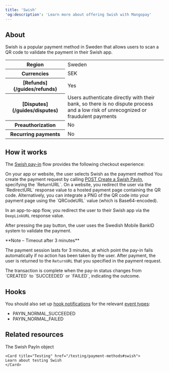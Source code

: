 ```yaml
---
title: 'Swish'  
'og:description': 'Learn more about offering Swish with Mangopay'  
---
```


## About

Swish is a popular payment method in Sweden that allows users to scan a QR code to validate the payment in their Swish app. 

<table>
    <tbody>
        <tr>
            <th class="header">Region</th>
            <td class="table-content">
                Sweden
            </td>
            </tr>
        <tr>
            <th class="header">Currencies</th>
            <td class="table-content">
                SEK
            </td>
            </tr>
        <tr>
            <th class="header">[Refunds](/guides/refunds)</th>
            <td class="table-content">
                Yes
            </td>
            </tr>
        <tr>
            <th class="header">[Disputes](/guides/disputes)</th>
            <td class="table-content">
                Users authenticate directly with their bank, so there is no dispute process and a low risk of unrecognized or fraudulent payments
            </td>
            </tr>
        <tr>
            <th class="header">Preauthorization</th>
            <td class="table-content">
                No
            </td>
            </tr>
        <tr>
            <th class="header">Recurring&nbsp;payments</th>
            <td class="table-content">
                No
            </td>
            </tr>
    </tbody>
</table>

## How it works
The <a href="/api-reference/swish/swish-payin-object">Swish pay-in</a> flow provides the following checkout experience: 

<Steps>
<Step title="User chooses payment method">
On your app or website, the user selects Swish as the payment method
</Step>
<Step title="Payment initiation">
You create the payment request by calling <a href="/api-reference/swish/create-swish-payin">POST Create a Swish PayIn</a>, specifying the `ReturnURL`.
</Step>
<Step title="Redirection">
On a website, you redirect the user via the `RedirectURL` response value to a hosted payment page containing the QR code. Alternatively, you can integrate a PNG of the QR code into your payment page using the `QRCodeURL` value (which is Base64-encoded).

In an app-to-app flow, you redirect the user to their Swish app via the `DeepLinkURL` response value. 

After pressing the pay button, the user uses the Swedish Mobile BankID system to validate the payment.

<Note>  
**Note – Timeout after 3 minutes**

The payment session lasts for 3 minutes, at which point the pay-in fails automatically if no action has been taken by the user.
</Note>
</Step>
<Step title="Return">
After payment, the user is returned to the `ReturnURL` that you specified in the payment request.

</Step>
<Step title="Outcome">
The transaction is complete when the pay-in status changes from `CREATED` to `SUCCEEDED` or `FAILED`, indicating the outcome. 
</Step>
</Steps>

## Hooks

You should also set up <a href="/webhooks">hook notifications</a> for the relevant <a href="/webhooks/event-types">event types</a>:

- PAYIN_NORMAL_SUCCEEDED  
- PAYIN_NORMAL_FAILED  

## Related resources  

<CardGroup col={2}> 
    <Card title="Endpoint" href="/api-reference/swish/swish-payin-object">
    The Swish PayIn object
    </Card>  

    <Card title="Testing" href="/testing/payment-methods#swish">
    Learn about testing Swish
    </Card>
</CardGroup>